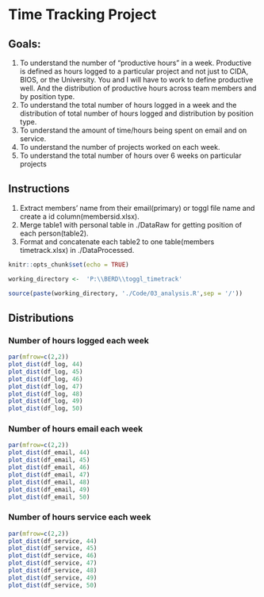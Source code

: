 # Time Tracking Project
## Goals:
1) To understand the number of “productive hours” in a week. Productive is defined as 
hours logged to a particular project and not just to CIDA, BIOS, or the University. You 
and I will have to work to define productive well. And the distribution of productive 
hours across team members and by position type.
2) To understand the total number of hours logged in a week and the distribution of total 
number of hours logged and distribution by position type.
3) To understand the amount of time/hours being spent on email and on service.
4) To understand the number of projects worked on each week.
5) To understand the total number of hours over 6 weeks on particular projects

## Instructions
1. Extract members' name from their email(primary) or toggl file name and create a id column(membersid.xlsx). 
2. Merge table1 with personal table in ./DataRaw for getting position of each person(table2).  
3. Format and concatenate each table2 to one table(members timetrack.xlsx) in ./DataProcessed.
```r
knitr::opts_chunk$set(echo = TRUE)
```

```r
working_directory <-  'P:\\BERD\\toggl_timetrack'

source(paste(working_directory, './Code/03_analysis.R',sep = '/'))
```

## Distributions
### Number of hours logged each week
```r
par(mfrow=c(2,2))
plot_dist(df_log, 44)
plot_dist(df_log, 45)
plot_dist(df_log, 46)
plot_dist(df_log, 47)
plot_dist(df_log, 48)
plot_dist(df_log, 49)
plot_dist(df_log, 50)

```

### Number of hours email each week
```r
par(mfrow=c(2,2))
plot_dist(df_email, 44)
plot_dist(df_email, 45)
plot_dist(df_email, 46)
plot_dist(df_email, 47)
plot_dist(df_email, 48)
plot_dist(df_email, 49)
plot_dist(df_email, 50)

```

### Number of hours service each week
```r
par(mfrow=c(2,2))
plot_dist(df_service, 44)
plot_dist(df_service, 45)
plot_dist(df_service, 46)
plot_dist(df_service, 47)
plot_dist(df_service, 48)
plot_dist(df_service, 49)
plot_dist(df_service, 50)

```
